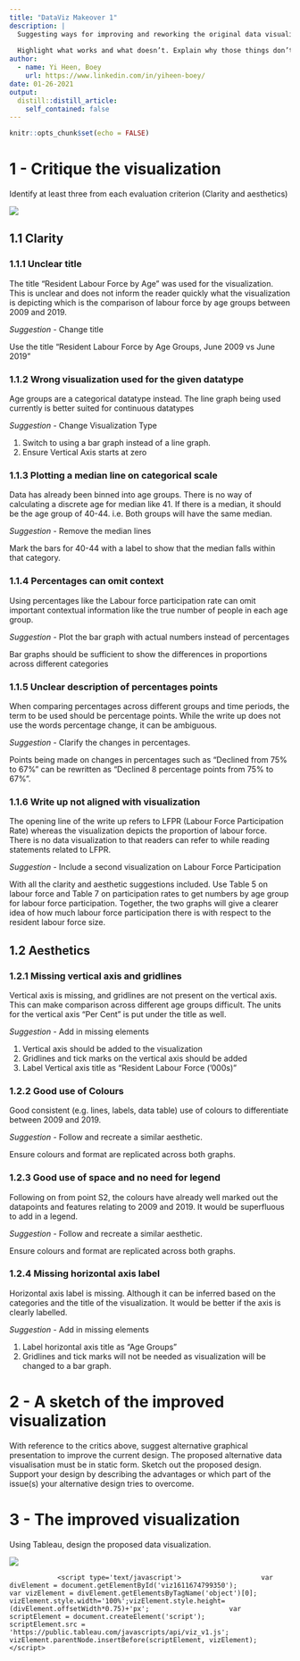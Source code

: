 ```yaml
---
title: "DataViz Makeover 1"
description: |
  Suggesting ways for improving and reworking the original data visualisation. 
  
  Highlight what works and what doesn’t. Explain why those things don’t work, and how you can make it better. Use the fields in the data set provided and improve upon the original visualisations. However, if supplementing other data sources helps to tell a better story, go for it!
author:
  - name: Yi Heen, Boey
    url: https://www.linkedin.com/in/yiheen-boey/
date: 01-26-2021
output:
  distill::distill_article:
    self_contained: false
---
```



```r
knitr::opts_chunk$set(echo = FALSE)
```

# 1 - Critique the visualization
Identify at least three from each evaluation criterion (Clarity and aesthetics)

![](C:/totallyheen/blog/_posts/2021-01-26-dataviz-makeover-1/Original_Viz.jpg)

## 1.1 Clarity 

### 1.1.1 Unclear title

The title “Resident Labour Force by Age” was used for the visualization. This is unclear and does not inform the reader quickly what the visualization is depicting which is the comparison of labour force by age groups between 2009 and 2019.

*Suggestion* - Change title

Use the title “Resident Labour Force by Age Groups, June 2009 vs June 2019”


### 1.1.2 Wrong visualization used for the given datatype

Age groups are a categorical datatype instead. The line graph being used currently is better suited for continuous datatypes

*Suggestion* - Change Visualization Type

1.	Switch to using a bar graph instead of a line graph. 
2.	Ensure Vertical Axis starts at zero

### 1.1.3 Plotting a median line on categorical scale

Data has already been binned into age groups. There is no way of calculating a discrete age for median like 41. If there is a median, it should be the age group of 40-44. i.e. Both groups will have the same median. 

*Suggestion* - Remove the median lines

Mark the bars for 40-44 with a label to show that the median falls within that category. 

### 1.1.4 Percentages can omit context

Using percentages like the Labour force participation rate can omit important contextual information like the true number of people in each age group.


*Suggestion* - Plot the bar graph with actual numbers instead of percentages

Bar graphs should be sufficient to show the differences in proportions across different categories

### 1.1.5 Unclear description of percentages points

When comparing percentages across different groups and time periods, the term to be used should be percentage points. While the write up does not use the words percentage change, it can be ambiguous.


*Suggestion* - Clarify the changes in percentages.

Points being made on changes in percentages such as “Declined from 75% to 67%” can be rewritten as “Declined 8 percentage points from 75% to 67%”.

### 1.1.6 Write up not aligned with visualization

The opening line of the write up refers to LFPR (Labour Force Participation Rate) whereas the visualization depicts the proportion of labour force. There is no data visualization to that readers can refer to while reading statements related to LFPR.



*Suggestion* - Include a second visualization on Labour Force Participation

With all the clarity and aesthetic suggestions included. Use Table 5 on labour force and Table 7 on participation rates to get numbers by age group for labour force participation. Together, the two graphs will give a clearer idea of how much labour force participation there is with respect to the resident labour force size.


## 1.2 Aesthetics

### 1.2.1 Missing vertical axis and gridlines

Vertical axis is missing, and gridlines are not present on the vertical axis. This can make comparison across different age groups difficult. The units for the vertical axis “Per Cent” is put under the title as well. 

*Suggestion* - Add in missing elements

1.	Vertical axis should be added to the visualization
2.	Gridlines and tick marks on the vertical axis should be added
3.	Label Vertical axis title as “Resident Labour Force (‘000s)”

### 1.2.2 Good use of Colours

Good consistent (e.g. lines, labels, data table) use of colours to differentiate between 2009 and 2019. 


*Suggestion* - Follow and recreate a similar aesthetic. 

Ensure colours and format are replicated across both graphs.

### 1.2.3 Good use of space and no need for legend

Following on from point S2, the colours have already well marked out the datapoints and features relating to 2009 and 2019. It would be superfluous to add in a legend. 

*Suggestion* - Follow and recreate a similar aesthetic. 

Ensure colours and format are replicated across both graphs.

### 1.2.4 Missing horizontal axis label

Horizontal axis label is missing. Although it can be inferred based on the categories and the title of the visualization. It would be better if the axis is clearly labelled.

*Suggestion* - Add in missing elements

1.	Label horizontal axis title as “Age Groups”
2.	Gridlines and tick marks will not be needed as visualization will be changed to a bar graph.

# 2 - A sketch of the improved visualization
With reference to the critics above, suggest alternative graphical presentation to improve the current design. The proposed alternative data visualisation must be in static form. Sketch out the proposed design. Support your design by describing the advantages or which part of the issue(s) your alternative design tries to overcome. 

# 3 - The improved visualization 
Using Tableau, design the proposed data visualization. 

<div class='tableauPlaceholder' id='viz1611674799350' style='position: relative'><noscript><a href='#'><img alt=' ' src='https:&#47;&#47;public.tableau.com&#47;static&#47;images&#47;Ta&#47;TableauWorkbook-PracticeSuperstore&#47;AdvancedInteractivity&#47;1_rss.png' style='border: none' /></a></noscript><object class='tableauViz'  style='display:none;'><param name='host_url' value='https%3A%2F%2Fpublic.tableau.com%2F' /> <param name='embed_code_version' value='3' /> <param name='site_root' value='' /><param name='name' value='TableauWorkbook-PracticeSuperstore&#47;AdvancedInteractivity' /><param name='tabs' value='no' /><param name='toolbar' value='yes' /><param name='static_image' value='https:&#47;&#47;public.tableau.com&#47;static&#47;images&#47;Ta&#47;TableauWorkbook-PracticeSuperstore&#47;AdvancedInteractivity&#47;1.png' /> <param name='animate_transition' value='yes' /><param name='display_static_image' value='yes' /><param name='display_spinner' value='yes' /><param name='display_overlay' value='yes' /><param name='display_count' value='yes' /><param name='language' value='en' /></object></div>                <script type='text/javascript'>                    var divElement = document.getElementById('viz1611674799350');                    var vizElement = divElement.getElementsByTagName('object')[0];                    vizElement.style.width='100%';vizElement.style.height=(divElement.offsetWidth*0.75)+'px';                    var scriptElement = document.createElement('script');                    scriptElement.src = 'https://public.tableau.com/javascripts/api/viz_v1.js';                    vizElement.parentNode.insertBefore(scriptElement, vizElement);                </script>
